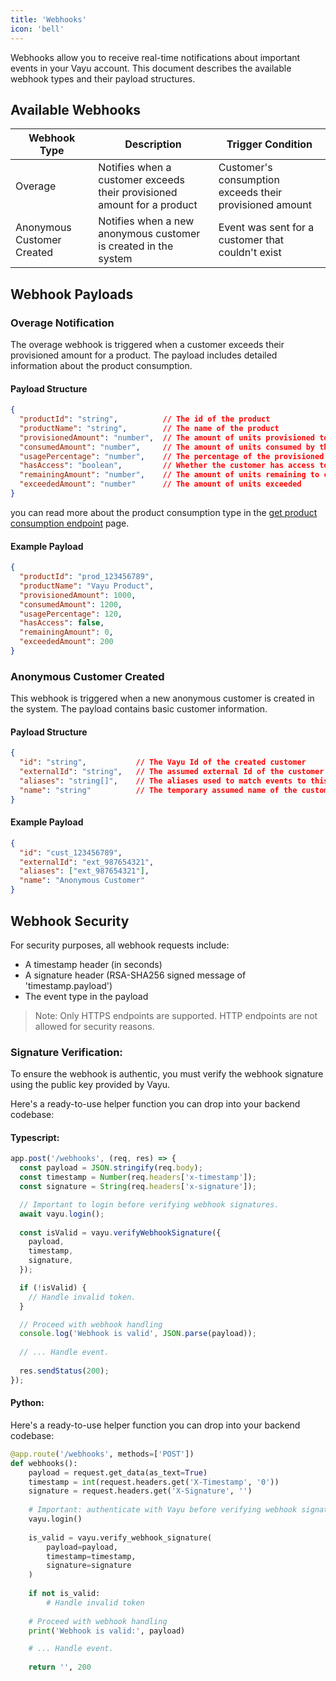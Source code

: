 ```yaml
---
title: 'Webhooks'
icon: 'bell'
---
```


Webhooks allow you to receive real-time notifications about important events in your Vayu account. This document describes the available webhook types and their payload structures.

## Available Webhooks

| Webhook Type | Description | Trigger Condition | 
|-------------|-------------|-------------------|
| Overage | Notifies when a customer exceeds their provisioned amount for a product | Customer's consumption exceeds their provisioned amount | 
| Anonymous Customer Created | Notifies when a new anonymous customer is created in the system | Event was sent for a customer that couldn't exist |

## Webhook Payloads

### Overage Notification

The overage webhook is triggered when a customer exceeds their provisioned amount for a product. The payload includes detailed information about the product consumption.

#### Payload Structure

```json
{
  "productId": "string",          // The id of the product
  "productName": "string",        // The name of the product 
  "provisionedAmount": "number",  // The amount of units provisioned to the customer
  "consumedAmount": "number",     // The amount of units consumed by the customer
  "usagePercentage": "number",    // The percentage of the provisioned amount that has been consumed
  "hasAccess": "boolean",         // Whether the customer has access to the product based on the provisioned amount
  "remainingAmount": "number",    // The amount of units remaining to consume
  "exceededAmount": "number"      // The amount of units exceeded
}
```

you can read more about the product consumption type in the [ get product consumption endpoint](/api-reference/endpoints/product-consumptions/get-product-consumption) page.

#### Example Payload

```json
{
  "productId": "prod_123456789",
  "productName": "Vayu Product",
  "provisionedAmount": 1000,
  "consumedAmount": 1200,
  "usagePercentage": 120,
  "hasAccess": false,
  "remainingAmount": 0,
  "exceededAmount": 200
}
```

### Anonymous Customer Created

This webhook is triggered when a new anonymous customer is created in the system. The payload contains basic customer information.

#### Payload Structure

```json
{
  "id": "string",           // The Vayu Id of the created customer
  "externalId": "string",   // The assumed external Id of the customer
  "aliases": "string[]",    // The aliases used to match events to this customer (will be the externalId for this event)
  "name": "string"          // The temporary assumed name of the customer
}
```

#### Example Payload

```json
{
  "id": "cust_123456789",
  "externalId": "ext_987654321",
  "aliases": ["ext_987654321"],
  "name": "Anonymous Customer"
}
```

## Webhook Security

For security purposes, all webhook requests include:
- A timestamp header (in seconds)
- A signature header (RSA-SHA256 signed message of 'timestamp.payload')
- The event type in the payload

> Note: Only HTTPS endpoints are supported. HTTP endpoints are not allowed for security reasons.

### Signature Verification:
To ensure the webhook is authentic, you must verify the webhook signature using the public key provided by Vayu.

Here's a ready-to-use helper function you can drop into your backend codebase:

#### Typescript:

```typescript
app.post('/webhooks', (req, res) => {
  const payload = JSON.stringify(req.body);
  const timestamp = Number(req.headers['x-timestamp']);
  const signature = String(req.headers['x-signature']);

  // Important to login before verifying webhook signatures.
  await vayu.login();
  
  const isValid = vayu.verifyWebhookSignature({
    payload,
    timestamp,
    signature,
  });

  if (!isValid) {
    // Handle invalid token.
  }

  // Proceed with webhook handling
  console.log('Webhook is valid', JSON.parse(payload));
  
  // ... Handle event.
  
  res.sendStatus(200);
});
```

#### Python:

Here's a ready-to-use helper function you can drop into your backend codebase:

```python
@app.route('/webhooks', methods=['POST'])
def webhooks():
    payload = request.get_data(as_text=True)
    timestamp = int(request.headers.get('X-Timestamp', '0'))
    signature = request.headers.get('X-Signature', '')
    
    # Important: authenticate with Vayu before verifying webhook signatures
    vayu.login()
    
    is_valid = vayu.verify_webhook_signature(
        payload=payload,
        timestamp=timestamp,
        signature=signature
    )
    
    if not is_valid:
        # Handle invalid token
    
    # Proceed with webhook handling
    print('Webhook is valid:', payload)

    # ... Handle event.
    
    return '', 200
```